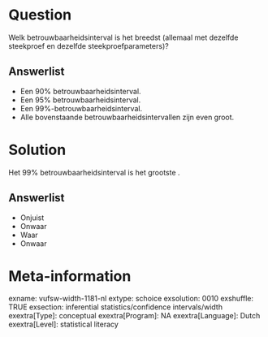 Question
========
Welk betrouwbaarheidsinterval is het breedst (allemaal met dezelfde steekproef en dezelfde steekproefparameters)?

Answerlist
----------
* Een 90% betrouwbaarheidsinterval.
* Een 95% betrouwbaarheidsinterval.
* Een 99%-betrouwbaarheidsinterval.
* Alle bovenstaande betrouwbaarheidsintervallen zijn even groot.

Solution
========

Het 99% betrouwbaarheidsinterval is het grootste .

Answerlist
----------
* Onjuist
* Onwaar
* Waar
* Onwaar

Meta-information
================
exname: vufsw-width-1181-nl
extype: schoice
exsolution: 0010
exshuffle: TRUE
exsection: inferential statistics/confidence intervals/width
exextra[Type]: conceptual
exextra[Program]: NA
exextra[Language]: Dutch
exextra[Level]: statistical literacy

